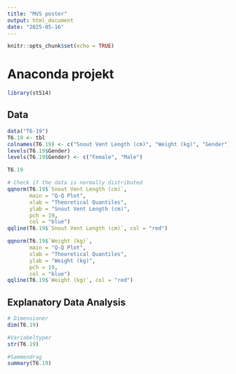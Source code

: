 ```yaml
---
title: "MVS poster"
output: html_document
date: "2025-05-16"
---
```


```r
knitr::opts_chunk$set(echo = TRUE)
```
# Anaconda projekt


```r
library(st514)

```

## Data
```r
data("T6-19")
T6.19 <- tbl 
colnames(T6.19) <- c("Snout Vent Length (cm)", "Weight (kg)", "Gender")
levels(T6.19$Gender)
levels(T6.19$Gender) <- c("Female", "Male")

T6.19

```
```r
# Check if the data is normally distributed
qqnorm(T6.19$`Snout Vent Length (cm)`, 
       main = "Q-Q Plot", 
       xlab = "Theoretical Quantiles", 
       ylab = "Snout Vent Length (cm)", 
       pch = 19, 
       col = "blue")
qqline(T6.19$`Snout Vent Length (cm)`, col = "red")

```

```r
qqnorm(T6.19$`Weight (kg)`, 
       main = "Q-Q Plot", 
       xlab = "Theoretical Quantiles", 
       ylab = "Weight (kg)", 
       pch = 19, 
       col = "blue")
qqline(T6.19$`Weight (kg)`, col = "red")
```








## Explanatory Data Analysis
```r
# Dimensioner
dim(T6.19)
```
```r
#Variabeltyper
str(T6.19)
```
```r
#Sammendrag
summary(T6.19)
```



